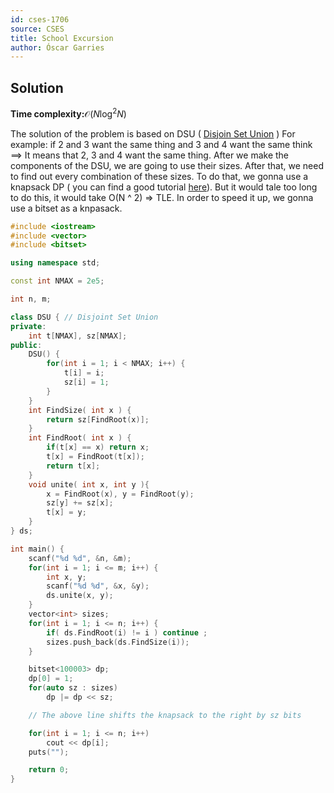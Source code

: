 ```yaml
---
id: cses-1706
source: CSES
title: School Excursion
author: Óscar Garries
---
```

## Solution
**Time complexity:**$\mathcal{O}(N\log^2N)$

The solution of the problem is based on DSU ( [Disjoin Set Union](https://usaco.guide/gold/dsu?lang=cpp) )
For example: if 2 and 3 want  the same thing and 3 and 4 want the same think ==> It means that 2, 3 and 4 want the same thing. After we make the components of the DSU, we are going to use their sizes. After that, we need to find out every combination of these sizes. To do that, we gonna use a knapsack DP ( you can find a good tutorial [here](https://usaco.guide/gold/knapsack?lang=cpp)). But it would tale too long to do this, it would take O(N ^ 2) => TLE. In order to speed it up, we gonna use a bitset as a knpasack.


```cpp
#include <iostream>
#include <vector>
#include <bitset>

using namespace std;

const int NMAX = 2e5;

int n, m;

class DSU { // Disjoint Set Union
private:
	int t[NMAX], sz[NMAX];
public:
	DSU() {
		for(int i = 1; i < NMAX; i++) {
			t[i] = i;
			sz[i] = 1;
		}
	}
	int FindSize( int x ) {
		return sz[FindRoot(x)];
	}
	int FindRoot( int x ) {
		if(t[x] == x) return x;
		t[x] = FindRoot(t[x]);
		return t[x];
	}
	void unite( int x, int y ){
		x = FindRoot(x), y = FindRoot(y);
		sz[y] += sz[x];
		t[x] = y;
	}
} ds;

int main() {
	scanf("%d %d", &n, &m);
	for(int i = 1; i <= m; i++) {
		int x, y;
		scanf("%d %d", &x, &y);
		ds.unite(x, y);
	}
	vector<int> sizes;
	for(int i = 1; i <= n; i++) {
		if( ds.FindRoot(i) != i ) continue ;
		sizes.push_back(ds.FindSize(i));
	}

	bitset<100003> dp;
	dp[0] = 1;
	for(auto sz : sizes)
		dp |= dp << sz;

	// The above line shifts the knapsack to the right by sz bits

	for(int i = 1; i <= n; i++)
		cout << dp[i];
	puts("");

	return 0;
}
```
